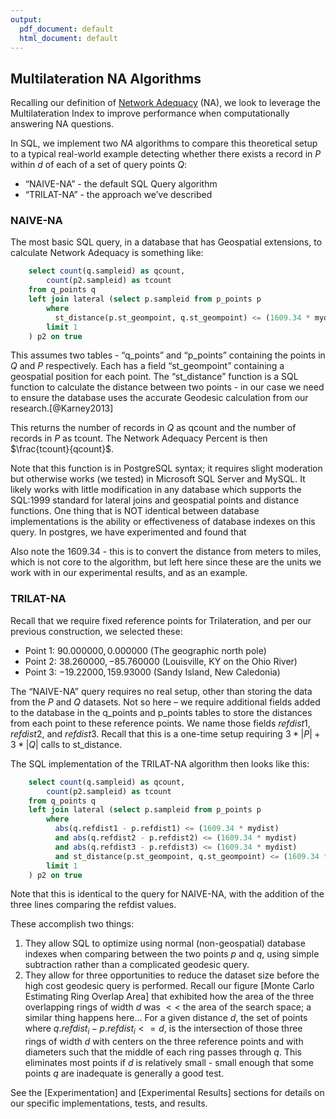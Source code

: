 ```yaml
---
output:
  pdf_document: default
  html_document: default
---
```


## Multilateration NA Algorithms
Recalling our definition of [Network Adequacy](#Network-Adequacy) (NA), we look to leverage the Multilateration Index to improve performance when computationally answering NA questions.

In SQL, we implement two $NA$ algorithms to compare this theoretical setup to a typical real-world example detecting whether there exists a record in $P$ within $d$ of each of a set of query points $Q$:

* "NAIVE-NA" - the default SQL Query algorithm
* "TRILAT-NA" - the approach we've described

### NAIVE-NA
The most basic SQL query, in a database that has Geospatial extensions, to calculate Network Adequacy is something like:

```SQL
    select count(q.sampleid) as qcount,
        count(p2.sampleid) as tcount
    from q_points q
    left join lateral (select p.sampleid from p_points p
        where
          st_distance(p.st_geompoint, q.st_geompoint) <= (1609.34 * mydist)
        limit 1
    ) p2 on true
```

This assumes two tables - "q_points" and "p_points" containing the points in $Q$ and $P$ respectively.  Each has a field "st_geompoint" containing a geospatial position for each point.  The "st_distance" function is a SQL function to calculate the distance between two points - in our case we need to ensure the database uses the accurate Geodesic calculation from our research.[@Karney2013]

This returns the number of records in $Q$ as qcount and the number of records in $P$ as tcount.  The Network Adequacy Percent is then $\frac{tcount}{qcount}$.

Note that this function is in PostgreSQL syntax; it requires slight moderation but otherwise works (we tested) in Microsoft SQL Server and MySQL.  It likely works with little modification in any database which supports the SQL:1999 standard for lateral joins and geospatial points and distance functions.  One thing that is NOT identical between database implementations is the ability or effectiveness of database indexes on this query.  In postgres, we have experimented and found that 

Also note the $1609.34$ - this is to convert the distance from meters to miles, which is not core to the algorithm, but left here since these are the units we work with in our experimental results, and as an example.


### TRILAT-NA

Recall that we require fixed reference points for Trilateration, and per our previous construction, we selected these:

* Point 1: $90.000000, 0.000000$ (The geographic north pole) 
* Point 2: $38.260000, -85.760000$ (Louisville, KY on the Ohio River) 
* Point 3: $-19.22000, 159.93000$ (Sandy Island, New Caledonia)

The "NAIVE-NA" query requires no real setup, other than storing the data from the $P$ and $Q$ datasets.  Not so here -- we require additional fields added to the database in the q_points and p_points tables to store the distances from each point to these reference points.  We name those fields $refdist1$, $refdist2$, and $refdist3$.  Recall that this is a one-time setup requiring $3*|P|+3*|Q|$ calls to st_distance.

The SQL implementation of the TRILAT-NA algorithm then looks like this:

```SQL
    select count(q.sampleid) as qcount,
        count(p2.sampleid) as tcount
    from q_points q
    left join lateral (select p.sampleid from p_points p
        where
          abs(q.refdist1 - p.refdist1) <= (1609.34 * mydist)
          and abs(q.refdist2 - p.refdist2) <= (1609.34 * mydist)
          and abs(q.refdist3 - p.refdist3) <= (1609.34 * mydist)
          and st_distance(p.st_geompoint, q.st_geompoint) <= (1609.34 * mydist)
        limit 1
    ) p2 on true
```

Note that this is identical to the query for NAIVE-NA, with the addition of the three lines comparing the refdist values.

These accomplish two things:

1.  They allow SQL to optimize using normal (non-geospatial) database indexes when comparing between the two points $p$ and $q$, using simple subtraction rather than a complicated geodesic query.  
2.  They allow for three opportunities to reduce the dataset size before the high cost geodesic query is performed.  Recall our figure [Monte Carlo Estimating Ring Overlap Area] that exhibited how the area of the three overlapping rings of width $d$ was $<<$ the area of the search space; a similar thing happens here... For a given distance $d$, the set of points where $q.refdist_i - p.refdist_i <= d$, is the intersection of those three rings of width $d$ with centers on the three reference points and with diameters such that the middle of each ring passes through $q$.  This eliminates most points if $d$ is relatively small - small enough that some points $q$ are inadequate is generally a good test.

See the [Experimentation] and [Experimental Results] sections for details on our specific implementations, tests, and results.